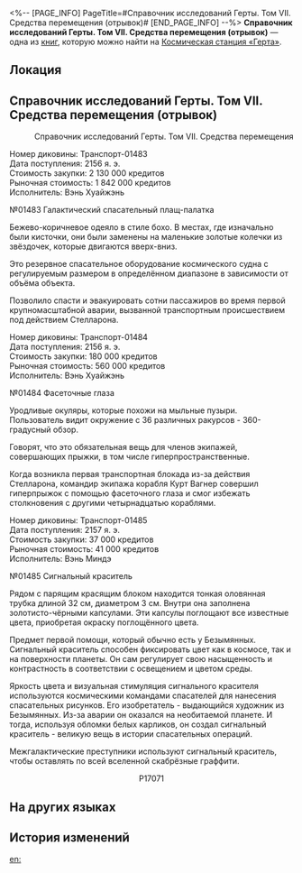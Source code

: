 <%-- [PAGE_INFO]
PageTitle=#Справочник исследований Герты. Том VII. Средства перемещения (отрывок)#
[END_PAGE_INFO] --%>
{{Дополнить}}
{{Книга Инфобокс
|id           = 050
|Название     = 
|Изображение  = Записи с КСГ.png
|Мир          = Космическая станция «Герта»
|Томов        = 1
|Автор        = <!--нужно добавить-->
|Описание     = Этот том представляет собой собрание всех транспортных диковин на станции.
|Том1         = {{tx}}
|Источник1    = {{tx|Отсутствует источник}}
|Персонажи    = 
|Фракции      = 
}}
'''Справочник исследований Герты. Том VII. Средства перемещения (отрывок)''' — одна из [[Книги|книг]], которую можно найти на [[Космическая станция «Герта»]].

==Локация==
{{Отметка карты|<!--название карты-->|<!--id отметки-->}}

==Справочник исследований Герты. Том VII. Средства перемещения (отрывок)==
<div align="right">Справочник исследований Герты. Том VII. Средства перемещения</div>


Номер диковины: Транспорт-01483<br />
Дата поступления: 2156 я. э.<br />
Стоимость закупки: 2 130 000 кредитов<br />
Рыночная стоимость: 1 842 000 кредитов<br />
Исполнитель: Вэнь Хуайжэнь

№01483 Галактический спасательный плащ-палатка

Бежево-коричневое одеяло в стиле бохо. В местах, где изначально были кисточки, они были заменены на маленькие золотые колечки из звёздочек, которые двигаются вверх-вниз.

Это резервное спасательное оборудование космического судна с регулируемым размером в определённом диапазоне в зависимости от объёма объекта.

Позволило спасти и эвакуировать сотни пассажиров во время первой крупномасштабной аварии, вызванной транспортным происшествием под действием Стелларона.

Номер диковины: Транспорт-01484<br />
Дата поступления: 2156 я. э.<br />
Стоимость закупки: 180 000 кредитов<br />
Рыночная стоимость: 560 000 кредитов<br />
Исполнитель: Вэнь Хуайжэнь

№01484 Фасеточные глаза

Уродливые окуляры, которые похожи на мыльные пузыри. Пользователь видит окружение с 36 различных ракурсов - 360-градусный обзор.

Говорят, что это обязательная вещь для членов экипажей, совершающих прыжки, в том числе гиперпространственные.

Когда возникла первая транспортная блокада из-за действия Стелларона, командир экипажа корабля Курт Вагнер совершил гиперпрыжок с помощью фасеточного глаза и смог избежать столкновения с другими четырнадцатью кораблями.

Номер диковины: Транспорт-01485<br />
Дата поступления: 2157 я. э.<br />
Стоимость закупки: 37 000 кредитов<br />
Рыночная стоимость: 41 000 кредитов<br />
Исполнитель: Вэнь Миндэ

№01485 Сигнальный краситель

Рядом с парящим красящим блоком находится тонкая оловянная трубка длиной 32 см, диаметром 3 см. Внутри она заполнена золотисто-чёрными капсулами. Эти капсулы поглощают все известные цвета, приобретая окраску поглощённого цвета.

Предмет первой помощи, который обычно есть у Безымянных. Сигнальный краситель способен фиксировать цвет как в космосе, так и на поверхности планеты. Он сам регулирует свою насыщенность и контрастность в соответствии с освещением и цветом среды.

Яркость цвета и визуальная стимуляция сигнального красителя используются космическими командами спасателей для нанесения спасательных рисунков. Его изобретатель - выдающийся художник из Безымянных. Из-за аварии он оказался на необитаемой планете. И тогда, используя обломки белых карликов, он создал сигнальный краситель - великую вещь в истории спасательных операций.

Межгалактические преступники используют сигнальный краситель, чтобы оставлять по всей вселенной скабрёзные граффити.


<div align="center">P17071</div>

==На других языках==
{{На других языках
|en   = Fragments of ''Herta Research Atlas Volume 7: Traffic''
|zhs  = 《黑塔研究图鉴•第七卷•交通》残页
|zht  = 《黑塔研究圖鑑•第七卷•交通》殘頁
|ja   = 『ヘルタ研究図鑑・第七巻・交通』残巻
|ko   = ≪헤르타 연구 도감•7권•교통≫의 찢어진 페이지
|es   = Páginas incompletas del «Atlas de investigación de Herta, volumen 7: transporte»
|fr   = Fragments de l&ast;''Atlas de recherche de Herta, Volume 7&nbsp;: Transport''
|ru   = Справочник исследований Герты. Том VII. Средства перемещения (отрывок)
|th   = เศษหน้ากระดาษจาก "หนังสือภาพการวิจัยของ Herta เล่มที่ 7: การจราจร"
|vi   = Trang "Sổ Tay Nghiên Cứu Herta-Quyển 7-Giao Thông"
|de   = Unvollständige Seiten von „Hertas Forschungsatlas, Band 7: Verkehr“
|id   = Potongan Lembaran "Atlas Penelitian Herta Volume 7: Lalu Lintas"
|pt   = Fragmentos do "Atlas de Pesquisa da Herta, Volume 7: Trânsito"
}}

==История изменений==
{{История изменений|3.5}}

[[en:]]